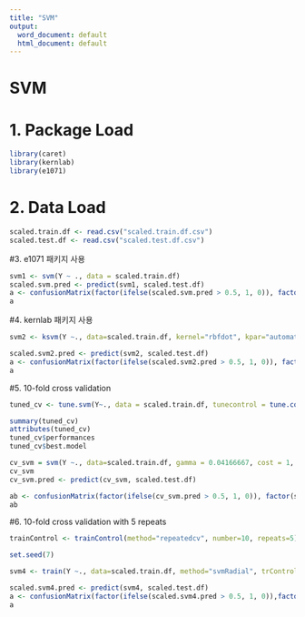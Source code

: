 ---
title: "SVM"
output:
  word_document: default
  html_document: default
---

# SVM

# 1. Package Load
```{r}
library(caret)
library(kernlab)
library(e1071)
```

# 2. Data Load
```{r}
scaled.train.df <- read.csv("scaled.train.df.csv")
scaled.test.df <- read.csv("scaled.test.df.csv")
```

#3. e1071 패키지 사용 
```{r}
svm1 <- svm(Y ~ ., data = scaled.train.df)
scaled.svm.pred <- predict(svm1, scaled.test.df)
a <- confusionMatrix(factor(ifelse(scaled.svm.pred > 0.5, 1, 0)), factor(scaled.test.df$Y), positive="1")
a
```

#4. kernlab 패키지 사용
```{r}
svm2 <- ksvm(Y ~., data=scaled.train.df, kernel="rbfdot", kpar="automatic", prob.model=TRUE)

scaled.svm2.pred <- predict(svm2, scaled.test.df)
a <- confusionMatrix(factor(ifelse(scaled.svm2.pred > 0.5, 1, 0)), factor(scaled.test.df$Y), positive="1")
a
```

#5. 10-fold cross validation
```{r}
tuned_cv <- tune.svm(Y~., data = scaled.train.df, tunecontrol = tune.control(cross=10))

summary(tuned_cv)
attributes(tuned_cv)
tuned_cv$performances
tuned_cv$best.model

cv_svm = svm(Y ~., data=scaled.train.df, gamma = 0.04166667, cost = 1, kernal = "radial", epsilon = 0.1)
cv_svm
cv_svm.pred <- predict(cv_svm, scaled.test.df)

ab <- confusionMatrix(factor(ifelse(cv_svm.pred > 0.5, 1, 0)), factor(scaled.test.df$Y), positive="1")
ab
```

#6. 10-fold cross validation with 5 repeats 
```{r}
trainControl <- trainControl(method="repeatedcv", number=10, repeats=5)

set.seed(7)

svm4 <- train(Y ~., data=scaled.train.df, method="svmRadial", trControl=trainControl)

scaled.svm4.pred <- predict(svm4, scaled.test.df)
a <- confusionMatrix(factor(ifelse(scaled.svm4.pred > 0.5, 1, 0)),factor(scaled.test.df$Y), positive="1")
a
```


